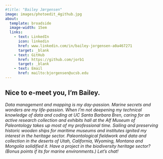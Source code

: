 ```yaml
---
#title: "Bailey Jørgensen"
image: images/photoedit_4github.jpg
about: 
  template: broadside
  image-width: 15em
  links: 
    - text: LinkedIn
      icon: linkedin
      href: www.linkedin.com/in/bailey-jorgensen-a0a467271
      target: _blank
    - text: GitHub
      href: https://github.com/jorb1
      target: _blank
    - text: Email
      href: mailto:bjorgensen@ucsb.edu
---
```

<p class="orange-text" center-text>

## Nice to e-meet you, I’m Bailey.

</p>


*Data management and mapping is my day-passion. Marine secrets and wonders are my life-passion. When I’m not deepening my technical knowledge of data and coding at UC Santa Barbara Bren, caring for an active research collection and exhibits hall at the Alf Museum of Paleontology takes up most of my professional time. Sailing and preserving historic wooden ships for maritime museums and institutes ignited my interest in the heritage sector. Paleontological fieldwork and data and collection in the deserts of Utah, California, Wyoming, Montana and Mongolia solidified it. Have a project in the biodiversity heritage sector? (Bonus points if its for marine environments.) Let’s chat!*



